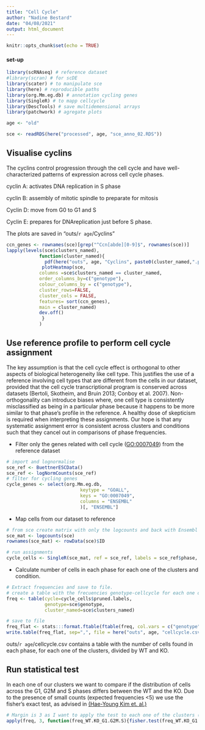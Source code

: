 ```yaml
---
title: "Cell Cycle"
author: "Nadine Bestard"
date: "04/08/2021"
output: html_document
---
```


```r
knitr::opts_chunk$set(echo = TRUE)
```

#### set-up

```r
library(scRNAseq) # reference dataset
#library(scran) # for scDE
library(scater) # to manipulate sce
library(here) # reproducible paths
library(org.Mm.eg.db) # annotation cycling genes
library(SingleR) # to mapp cellcycle
library(DescTools) # save multidemensional arrays
library(patchwork) # agregate plots
```

```r
age <- "old"
```

```r
sce <- readRDS(here("processed", age, "sce_anno_02.RDS"))
```

## Visualise cyclins

The cyclins control progression through the cell cycle and have well-characterized patterns of expression across cell cycle phases.

cyclin A: activates DNA replication in S phase

cyclin B: assembly of mitotic spindle to preparate for mitosis

Cyclin D: move from G0 to G1 and S

Cyclin E: prepares for DNAreplication just before S phase.

The plots are saved in "outs/`r age`/Cyclins"

```r
ccn_genes <- rownames(sce)[grep("^Ccn[abde][0-9]$", rownames(sce))]
lapply(levels(sce$clusters_named),
            function(cluster_named){
              pdf(here("outs", age, "Cyclins", paste0(cluster_named,".pdf")))
             plotHeatmap(sce,
            columns =sce$clusters_named == cluster_named,
            order_columns_by=c("genotype"),
            colour_columns_by = c("genotype"),
            cluster_rows=FALSE, 
            cluster_cols = FALSE,
            features= sort(ccn_genes),
            main = cluster_named)
            dev.off()
             }
            ) 
```

## Use reference profile to perform cell cycle assignment

The key assumption is that the cell cycle effect is orthogonal to other aspects of biological heterogeneity like cell type. This justifies the use of a reference involving cell types that are different from the cells in our dataset, provided that the cell cycle transcriptional program is conserved across datasets (Bertoli, Skotheim, and Bruin 2013; Conboy et al. 2007). Non-orthogonality can introduce biases where, one cell type is consistently misclassified as being in a particular phase because it happens to be more similar to that phase's profile in the reference. A healthy dose of skepticism is required when interpreting these assignments. Our hope is that any systematic assignment error is consistent across clusters and conditions such that they cancel out in comparisons of phase frequencies.

-   Filter only the genes related with cell cycle (<GO:0007049>) from the reference dataset

```r
# import and lognormalise
sce_ref <- BuettnerESCData()
sce_ref <- logNormCounts(sce_ref)
# filter for cycling genes
cycle_genes <- select(org.Mm.eg.db,
                           keytype = "GOALL",
                           keys = "GO:0007049",
                           columns = "ENSEMBL"
                           )[, "ENSEMBL"]
```

-   Map cells from our dataset to reference

```r
# from sce create matrix with only the logcounts and back with Ensembl notation
sce_mat <- logcounts(sce)
rownames(sce_mat) <- rowData(sce)$ID

# run assignments
cycle_cells <- SingleR(sce_mat, ref = sce_ref, labels = sce_ref$phase, de.method = "wilcox", restrict = cycle_genes)
```

-   Calculate number of cells in each phase for each one of the clusters and condition.

```r
# Extract frequencies and save to file.
# create a table with the frecuencies genotype-cellcycle for each one of the clusters
freq <- table(cycle=cycle_cells$pruned.labels,
              genotype=sce$genotype,
              cluster_named=sce$clusters_named)

# save to file
freq_flat <- stats:::format.ftable(ftable(freq, col.vars = c("genotype"), row.vars=c("cluster_named", "cycle")), quote=FALSE)
write.table(freq_flat, sep=",", file = here("outs", age, "cellcycle.csv"),row.names = FALSE, col.names = FALSE)
```

outs/`r age`/cellcycle.csv contains a table with the number of cells found in each phase, for each one of the clusters, divided by WT and KO.

## Run statistical test

In each one of our clusters we want to compare if the distribution of cells across the G1, G2M and S phases differs between the WT and the KO. Due to the presence of small counts (expected frequencies \<5) we use the fisher's exact test, as advised in [(Hae-Young Kim et. al.)](https://www.ncbi.nlm.nih.gov/pmc/articles/PMC5426219/)

```r
# Margin is 3 as I want to apply the test to each one of the clusters (3rd dimension)
apply(freq, 3, function(freq_WT.KO_G1.G2M.S){fisher.test(freq_WT.KO_G1.G2M.S)})

```
